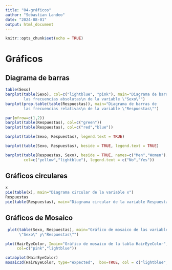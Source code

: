 ```yaml
---
title: "04-gráficos"
author: "Sebastian Landeo"
date: "2024-08-01"
output: html_document
---
```


```r
knitr::opts_chunk$set(echo = TRUE)
```


# Gráficos

## Diagrama de barras
```r
table(Sexo)
barplot(table(Sexo), col=c("lightblue", "pink"), main="Diagrama de barras de
        las frecuencias absolutas\n de la variable \"Sexo\"")
barplot(prop.table(table(Respuestas)), main="Diagrama de barras de
        las frecuencias relativas\n de la variable \"Respuestas\"")
```
```r
par(mfrow=c(1,2))
barplot(table(Respuestas), col=c("green"))
barplot(table(Respuestas), col=c("red","blue"))
```
```r
barplot(table(Sexo, Respuestas), legend.text = TRUE)
```
```r
barplot(table(Sexo, Respuestas), beside = TRUE, legend.text = TRUE)
```
```r
barplot(table(Respuestas, Sexo), beside = TRUE, names=c("Men","Women"),
        col=c("yellow","lightblue"), legend.text = c("No","Yes"))
```
## Gráficos circulares
```r
x
pie(table(x), main="Diagrama circular de la variable x")
Respuestas
pie(table(Respuestas), main="Diagrama circular de la variable Respuestas")
```
## Gráficos de Mosaico
```r
 plot(table(Sexo, Respuestas), main="Gráfico de mosaico de las variables
      \"Sexo\" y\"Respuestas\"")
```
```r
plot(HairEyeColor, Imain="Gráfico de mosaico de la tabla HairEyeColor",
     col=c("pink","lightblue"))
```
```r
cotabplot(HairEyeColor)
mosaic3d(HairEyeColor, type="expected",  box=TRUE, col = c("lightblue", "pink"))
```


